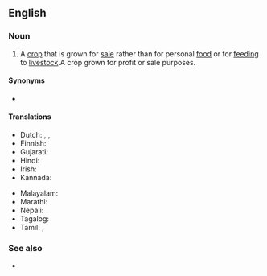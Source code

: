 ==English==
{{wikipedia}}

===Noun===
{{en-noun}}

# {{lb|en|agriculture}} A [[crop]] that is grown for [[sale]] rather than for personal [[food]] or for [[feeding]] to [[livestock]].A crop grown for profit or sale purposes. 

====Synonyms====
* {{l|en|money crop}}

====Translations====
{{trans-top|crop grown for sale}}
* Dutch: {{t+|nl|handelsgewas|n}}, {{t|nl|exportgewas|n}}, {{t|nl|uitvoergewas|n}}
* Finnish: {{t+|fi|rahakasvi}}
* Gujarati: {{t|gu|રોકડીયો પાક}}
* Hindi: {{t|hi|नकदी फसल}}
* Irish: {{t|ga|barr margaidh|m}}
* Kannada: {{t+|kn|ವಾಣಿಜ್ಯ ಬೆಳೆ}}
{{trans-mid}}
* Malayalam: {{t|ml|നാണ്യവിള}}
* Marathi: {{t|mr|नगदी पिके}}
* Nepali: {{t|ne|नगदे वाली}}
* Tagalog: {{t|tl|salapiing pananim}}
* Tamil: {{t+|ta|பணப்பயிர்}}, {{t|ta|காசுப்பயிர்}}
{{trans-bottom}}

===See also===
* {{l|en|subsistence crop}}